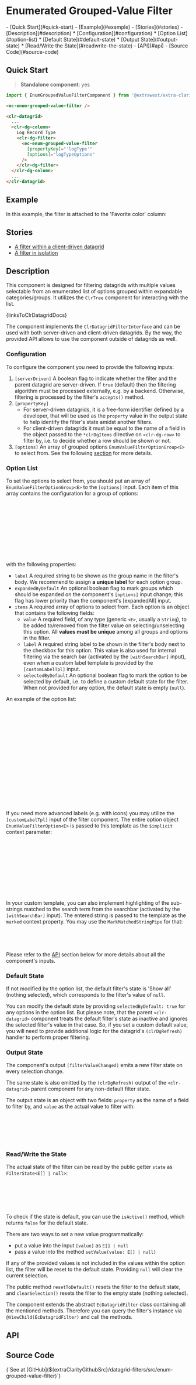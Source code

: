 


<style>
  { docsStylePatch }
</style>

<Meta
  of={FilterStories}
  name="Overview"
/>

# Enumerated Grouped-Value Filter

<div className="table-of-contents">
  - [Quick Start](#quick-start)
  - [Example](#example)
  - [Stories](#stories)
  - [Description](#description)
    * [Configuration](#configuration)
    * [Option List](#option-list)
    * [Default State](#default-state)
    * [Output State](#output-state)
    * [Read/Write the State](#readwrite-the-state)
  - [API](#api)
  - [Source Code](#source-code)
</div>

## Quick Start

> **Standalone component**: yes

```typescript
import { EnumGroupedValueFilterComponent } from '@extrawest/extra-clarity/datagrid-filters';
```
```html
<ec-enum-grouped-value-filter />
```
```html
<clr-datagrid>
  ...
  <clr-dg-column>
    Log Record Type
    <clr-dg-filter>
      <ec-enum-grouped-value-filter
        [propertyKey]="'logType'"
        [options]="logTypeOptions"
      />
    </clr-dg-filter>
  </clr-dg-column>
  ...
</clr-datagrid>
```

## Example

In this example, the filter is attached to the 'Favorite color' column:

<Canvas of={FilterStories.DocsExampleStory} />

## Stories

* [A filter within a client-driven datagrid](/story/components-datagrid-filters-enum-grouped-value-filter--within-datagrid-story)
* [A filter in isolation](/story/components-datagrid-filters-enum-grouped-value-filter--filter-itself-story)

## Description

This component is designed for filtering datagrids with multiple values selectable from an enumerated list of options
grouped within expandable categories/groups. It utilizes the `ClrTree` component for interacting with the list.

<Markdown>{linksToClrDatagridDocs}</Markdown>

The component implements the `ClrDatagridFilterInterface` and can be used with both server-driven and client-driven
datagrids. By the way, the provided API allows to use the component outside of datagrids as well.

### Configuration

To configure the component you need to provide the following inputs:

1. `[serverDriven]`  A boolean flag to indicate whether the filter and the parent datagrid are server-driven.
    If `true` (default) then the filtering algorithm must be processed externally, e.g. by a backend.
    Otherwise, filtering is processed by the filter's `accepts()` method.
2. `[propertyKey]`
    * For server-driven datagrids, it is a free-form identifier defined by a developer, that will be used
        as the `property` value in the output state to help identify the filter's state amidst another filters.
    * For client-driven datagrids it must be equal to the name of a field in the object passed to the `*clrDgItems`
        directive on `<clr-dg-row>` to filter by, i.e. to decide whether a row should be shown or not.
3. `[options]` An array of grouped options `EnumValueFilterOptionGroup<E>` to select from.
    See the following [section](#option-list) for more details.

### Option List

To set the options to select from, you should put an array of `EnumValueFilterOptionGroup<E>` to
the `[options]` input. Each item of this array contains the configuration for a group of options:

```typescript
interface EnumValueFilterOptionGroup<E> {
    label: string;
    expandedByDefault?: boolean;
    // items: Array<EnumValueFilterOption<E>>
    items: Array<{
        value: E;
        label: string;
        selectedByDefault?: boolean;
    }>;
}
```

with the following properties:
* `label`
    A required string to be shown as the group name in the filter's body.
    We recommend to assign <strong>a unique label</strong> for each option group.
* `expandedByDefault`
    An optional boolean flag to mark groups which should be expanded on the component's `[options]`
    input change; this flag has lower priority than the component's [expandedAll] input.
* `items`
    A required array of options to select from. Each option is an object that contains the following fields:
    * `value`
      A required field, of any type (generic `<E>`, usually a `string`), to be added to/removed from the filter value
      on selecting/unselecting this option. All **values must be unique** among all groups and options in the filter.
    * `label`
      A required string label to be shown in the filter's body next to the checkbox for this option.
      This value is also used for internal filtering via the search bar (activated by the `[withSearchBar]` input),
      even when a custom label template is provided by the `[customLabelTpl]` input.
    * `selectedByDefault`
      An optional boolean flag to mark the option to be selected by default,
      i.e. to define a custom default state for the filter.
      When not provided for any option, the default state is empty (`null`).

An example of the option list:

```typescript
const options: EnumValueFilterOptionGroup<string>[] = [
  {
    label: 'Grayscale'
    items: [
      { value: 'black', label: 'Black' },
      { value: 'gray', label: 'Gray' },
      { value: 'white', label: 'White' },
    ],
  },
  {
    label: 'RGB'
    items: [
      { value: 'red', label: 'Red' },
      { value: 'green', label: 'Green' },
      { value: 'blue', label: 'Blue' },
    ],
  },
];
```

If you need more advanced labels (e.g. with icons) you may utilize the `[customLabelTpl]` input of the filter component.
The entire option object `EnumValueFilterOption<E>` is passed to this template as the `$implicit` context parameter:

```html
<ec-enum-grouped-value-filter
  [propertyKey]="'color'"
  [options]="colors"
  [customLabelTpl]="customColorLabel"
/>
...
<ng-template #customColorLabel let-option>
  <span>{{ option.label }}</span>
  <cds-icon shape="mapOptionToCdsIconShape(option)" />
</ng-template>
```

In your custom template, you can also implement highlighting of the sub-strings matched to
the search term from the searchbar (activated by the `[withSearchBar]` input).
The entered string is passed to the template as the `marked` context property.
You may use the `MarkMatchedStringPipe` for that:

```html
<ng-template #customLabel let-option let-marked="marked">
  <span [innerHtml]="option.label | markMatched:marked"></span>
</ng-template>
```

Please refer to the [API](#api) section below for more details about all the component's inputs.

### Default State

If not modified by the option list, the default filter's state is 'Show all' (nothing selected),
which corresponds to the filter's value of `null`.

You can modify the default state by providing `selectedByDefault: true` for any options in the option list.
But please note, that the parent `<clr-datagrid>` component treats the default filter's state as inactive
and ignores the selected filter's value in that case. So, if you set a custom default value, you will need
to provide additional logic for the datagrid's `(clrDgRefresh)` handler to perform proper filtering.

### Output State

The component's output `(filterValueChanged)` emits a new filter state on every selection change.

The same state is also emitted by the `(clrDgRefresh)` output of the `<clr-datagrid>` parent component for any
non-default filter state.

The output state is an object with two fields: `property` as the name of a field to filter by, and `value` as the
actual value to filter with:

```typescript
// interface FilterState<E[] | null>
{
  property: string | number;
  value: E[] | null;
}
```

### Read/Write the State

The actual state of the filter can be read by the public getter `state` as `FilterState<E[] | null>`:

```html
...
<ec-enum-grouped-value-filter #filterByColor />
...
<span>{{ filterByColor.state.value }}</span>
...
```

To check if the state is default, you can use the `isActive()` method, which returns `false` for the default state.

There are two ways to set a new value programmatically:
* put a value into the input `[value]` as `E[] | null`
* pass a value into the method `setValue(value: E[] | null)`

If any of the provided values is not included in the values within the option list,
the filter will be reset to the default state. Providing `null` will clear the current selection.

The public method `resetToDefault()` resets the filter to the default state, and
`clearSelection()` resets the filter to the empty state (nothing selected).

The component extends the abstract `EcDatagridFilter` class containing all the mentioned methods.
Therefore you can query the filter's instance via `@ViewChild(EcDatagridFilter)` and call the methods.

## API

<ArgTypes sort="requiredFirst" />

## Source Code

<Markdown>
  {`See at [GitHub](${extraClarityGithubSrc}/datagrid-filters/src/enum-grouped-value-filter)`}
</Markdown>
